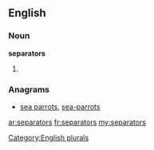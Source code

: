 ==English==

===Noun===
'''separators'''

# {{plural of|[[separator]]}}

===Anagrams===
* [[sea parrots#English|sea parrots]], [[sea-parrots#English|sea-parrots]]

[[Category:English plurals]]

[[ar:separators]]
[[fr:separators]]
[[my:separators]]
